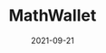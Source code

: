 ---
title: MathWallet
category: Exchanges & wallet
status: publish
date: 2021-09-21
slug: MathWallet
website: https://mathwallet.org/en-us/
twitter:
logo: https://wp.gcap1.iotex.io/wp-content/uploads/2021/09/mathwallet-header.png
featured_img: https://wp.gcap1.iotex.io/wp-content/uploads/2021/09/mathwallet-header.png
telegram:
---